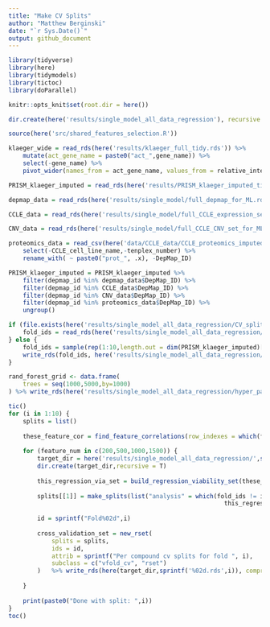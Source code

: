 ```yaml
---
title: "Make CV Splits"
author: "Matthew Berginski"
date: "`r Sys.Date()`"
output: github_document
---
```


```r
library(tidyverse)
library(here)
library(tidymodels)
library(tictoc)
library(doParallel)

knitr::opts_knit$set(root.dir = here())
```

```r
dir.create(here('results/single_model_all_data_regression'), recursive = T)

source(here('src/shared_features_selection.R'))

klaeger_wide = read_rds(here('results/klaeger_full_tidy.rds')) %>%
	mutate(act_gene_name = paste0("act_",gene_name)) %>%
	select(-gene_name) %>%
	pivot_wider(names_from = act_gene_name, values_from = relative_intensity)

PRISM_klaeger_imputed = read_rds(here('results/PRISM_klaeger_imputed_tidy.rds'))

depmap_data = read_rds(here('results/single_model/full_depmap_for_ML.rds'))

CCLE_data = read_rds(here('results/single_model/full_CCLE_expression_set_for_ML.rds'))

CNV_data = read_rds(here('results/single_model/full_CCLE_CNV_set_for_ML.rds'))

proteomics_data = read_csv(here('data/CCLE_data/CCLE_proteomics_imputed_wide.csv.gz')) %>%
	select(-CCLE_cell_line_name,-tenplex_number) %>% 
	rename_with( ~ paste0("prot_", .x), -DepMap_ID)

PRISM_klaeger_imputed = PRISM_klaeger_imputed %>%
	filter(depmap_id %in% depmap_data$DepMap_ID) %>%
	filter(depmap_id %in% CCLE_data$DepMap_ID) %>%
	filter(depmap_id %in% CNV_data$DepMap_ID) %>%
	filter(depmap_id %in% proteomics_data$DepMap_ID) %>%
	ungroup()
```

```r
if (file.exists(here('results/single_model_all_data_regression/CV_split_row_nums.rds'))) {
	fold_ids = read_rds(here('results/single_model_all_data_regression/CV_split_row_nums.rds'))
} else {
	fold_ids = sample(rep(1:10,length.out = dim(PRISM_klaeger_imputed)[1]))
	write_rds(fold_ids, here('results/single_model_all_data_regression/CV_split_row_nums.rds'))
}

rand_forest_grid <- data.frame(
	trees = seq(1000,5000,by=1000)
) %>% write_rds(here('results/single_model_all_data_regression/hyper_param_search_space.rds'))
```

```r
tic()
for (i in 1:10) {
	splits = list()
	
	these_feature_cor = find_feature_correlations(row_indexes = which(fold_ids != i))
	
	for (feature_num in c(200,500,1000,1500)) {
		target_dir = here('results/single_model_all_data_regression/',sprintf('CV_splits_%sfeat',feature_num))
		dir.create(target_dir,recursive = T)
		
		this_regression_via_set = build_regression_viability_set(these_feature_cor,feature_num)
		
		splits[[1]] = make_splits(list("analysis" = which(fold_ids != i),"assessment" = which(fold_ids == i)),
															this_regression_via_set)
		
		id = sprintf("Fold%02d",i)
		
		cross_validation_set = new_rset(
			splits = splits,
			ids = id,
			attrib = sprintf("Per compound cv splits for fold ", i),
			subclass = c("vfold_cv", "rset")
		)	%>% write_rds(here(target_dir,sprintf('%02d.rds',i)), compress = 'gz')
		
	}
	
	print(paste0("Done with split: ",i))
}
toc()
```